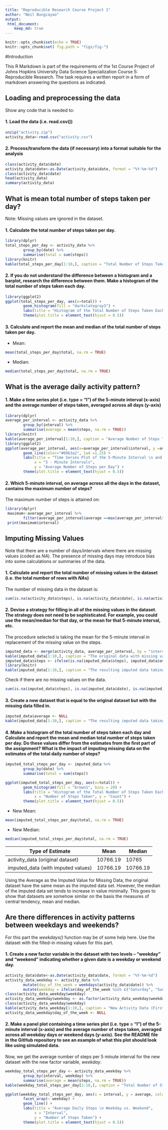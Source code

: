 ```yaml
---
title: "Reproducible Research Course Project 1"
author: "Neil Bungcayao"
output:
 html_document:
    keep_md: true
---
```



```r
knitr::opts_chunk$set(echo = TRUE)
knitr::opts_chunk$set( fig.path = "figs/fig-")
```

#Introduction

This R Markdown is part of the requirements of the 1st Course Project of Johns Hopkins University Data Science Specialization Course 5: Reproducible Research. The task requires a written report in a form of markdown answering the questions as indicated. 


## Loading and preprocessing the data

Show any code that is needed to:

#### 1. Load the data (i.e. read.csv())

```r
unzip("activity.zip")
activity_data<-read.csv("activity.csv")
```


#### 2. Process/transform the data (if necessary) into a format suitable for the analysis

```r
class(activity_data$date)
activity_data$date<-as.Date(activity_data$date, format = "%Y-%m-%d")
class(activity_data$date)
head(activity_data)
summary(activity_data)
```

## What is mean total number of steps taken per day?

Note: Missing values are ignored in the dataset.

#### 1. Calculate the total number of steps taken per day.

```r
library(dplyr)
total_steps_per_day <- activity_data %>% 
        group_by(date) %>% 
        summarise(total = sum(steps))
library(knitr)
kable(total_steps_per_day[1:10,], caption = "Total Number of Steps Taken per Day (First 10)")
```


#### 2. If you do not understand the difference between a histogram and a barplot, research the difference between them. Make a histogram of the total number of steps taken each day.

```r
library(ggplot2)
ggplot(total_steps_per_day, aes(x=total)) + 
        geom_histogram(fill = "darkslategray3") +
        labs(title = "Histogram of the Total Number of Steps Taken Each Day", x = "Number of Steps Taken", y = "Count") +
        theme(plot.title = element_text(hjust = 0.5))
```


#### 3. Calculate and report the mean and median of the total number of steps taken per day.

* Mean:
```r
mean(total_steps_per_day$total, na.rm = TRUE)
```

* Median:
```r
median(total_steps_per_day$total, na.rm = TRUE)
```


## What is the average daily activity pattern?

#### 1. Make a time series plot (i.e. type = "l") of the 5-minute interval (x-axis) and the average number of steps taken, averaged across all days (y-axis)

``` r
library(dplyr)
average_per_interval <- activity_data %>% 
        group_by(interval) %>% 
        summarise(average = mean(steps, na.rm = TRUE))
library(knitr)
kable(average_per_interval[1:10,], caption = "Average Number of Steps Taken Averaged Across All Days (First 10)")
library(ggplot2)
ggplot(average_per_interval, aes(x=average_per_interval$interval, y =average_per_interval$average)) +
        geom_line(color="#69b3a2", lwd =1.25) +
        labs(title = "Time Series Plot of the 5-Minute Interval \n and the Average Number of Steps Taken, Averaged Across All Days",
             x = "5 - Minute Intervals",
             y = "Average Number of Steps per Day") +
        theme(plot.title = element_text(hjust = 0.5))
```


#### 2. Which 5-minute interval, on average across all the days in the dataset, contains the maximum number of steps?
The maximum number of steps is attained on:
``` r
library(dplyr)
 maximum<-average_per_interval %>% 
        filter(average_per_interval$average ==max(average_per_interval$average))
 print(maximum$interval)
```


## Imputing Missing Values

Note that there are a number of days/intervals where there are missing values (coded as *NA*). The presence of missing days may introduce bias into some calculations or summaries of the data.


#### 1. Calculate and report the total number of missing values in the dataset (i.e. the total number of rows with *NA*s)

The number of missing data in the dataset is:

``` r
sum(is.na(activity_data$steps), is.na(activity_data$date), is.na(activity_data$interval))
```


#### 2. Devise a strategy for filling in all of the missing values in the dataset. The strategy does not need to be sophisticated. For example, you could use the mean/median for that day, or the mean for that 5-minute interval, etc.

The procedure selected is taking the mean for the 5-minute interval in replacement of the missing value on the steps.

``` r
imputed_data <- merge(activity_data, average_per_interval, by = "interval", all.x =  TRUE, all.y = FALSE)
kable(imputed_data[1:10,], caption = "The original data with missing values. (First 10)")
imputed_data$steps <- ifelse(is.na(imputed_data$steps), imputed_data$average, imputed_data$steps)
library(knitr)
kable(imputed_data[1:10,], caption = "The resulting imputed data taking the average of the interval. (First 10)")
```

Check if there are no missing values on the data.

``` r
sum(is.na(imputed_data$steps), is.na(imputed_data$date), is.na(imputed_data$interval))
```


#### 3. Create a new dataset that is equal to the original dataset but with the missing data filled in.

``` r
imputed_data$average <- NULL
kable(imputed_data[1:10,], caption = "The resulting imputed data taking the average of the interval. (First 10)")
```

#### 4. Make a histogram of the total number of steps taken each day and Calculate and report the mean and median total number of steps taken per day. Do these values differ from the estimates from the first part of the assignment? What is the impact of imputing missing data on the estimates of the total daily number of steps?


```r
imputed_total_steps_per_day <- imputed_data %>% 
        group_by(date) %>% 
        summarise(total = sum(steps))

ggplot(imputed_total_steps_per_day, aes(x=total)) + 
        geom_histogram(fill = "brown1", bins = 20) +
        labs(title = "Histogram of the Total Number of Steps Taken Each Day \n on the Imputed Data", 
             x = "Number of Steps Taken", y = "Count") +
        theme(plot.title = element_text(hjust = 0.5))
```

* New Mean:
```r
mean(imputed_total_steps_per_day$total, na.rm = TRUE)
```

* New Median:
```r
median(imputed_total_steps_per_day$total, na.rm = TRUE)
```

Type of Estimate | Mean | Median
--- | --- | ---
activity_data (original dataset) | 10766.19 | 10765
imputed_data (with imputed values) | 10766.19 | 10766.19

Using the Average as the Imputed Value for Missing Data, the original dataset have the same mean as the imputed data set. However, the median of the imputed data set tends to increase in value minimally. This goes to show that datasets are somehow similar on the basis the measures of central tendency, mean and median.


## Are there differences in activity patterns between weekdays and weekends?


For this part the *weekdays()* function may be of some help here. Use the dataset with the filled-in missing values for this part.

#### 1. Create a new factor variable in the dataset with two levels – “weekday” and “weekend” indicating whether a given date is a weekday or weekend day.

```r
activity_data$date<-as.Date(activity_data$date, format = "%Y-%m-%d")
activity_data_weekday <- activity_data %>%
        mutate(day_of_the_week = weekdays(activity_data$date)) %>% 
        mutate(weekday = ifelse(day_of_the_week %in% c("Saturday", "Sunday"), "No","Yes"))
class(activity_data_weekday$weekday)
activity_data_weekday$weekday <- as.factor(activity_data_weekday$weekday)
class(activity_data_weekday$weekday)
kable(activity_data_weekday[1:10,], caption = "New Activity Data (First 10)")
activity_data_weekday$day_of_the_week <- NULL
```

#### 2. Make a panel plot containing a time series plot (i.e. type = "l") of the 5-minute interval (x-axis) and the average number of steps taken, averaged across all weekday days or weekend days (y-axis). See the README file in the GitHub repository to see an example of what this plot should look like using simulated data.

Now, we get the average number of steps per 5 minute interval for the new dataset with the new factor variable, *weekday*.

``` r
weekday_total_steps_per_day <- activity_data_weekday %>% 
        group_by(interval, weekday) %>% 
        summarise(average = mean(steps, na.rm = TRUE))
kable(weekday_total_steps_per_day[1:10,], caption = "Total Number of Steps Taken per Day. (First 10)")

```

``` r
ggplot(weekday_total_steps_per_day, aes(x = interval, y = average, color = weekday)) +
        facet_wrap(~ weekday) +
        geom_line() +
        labs(title = "Average Daily Steps \n Weekday vs. Weekend", 
             x = "Interval",
             y = "Number of Steps Taken") +
        theme(plot.title = element_text(hjust = 0.5))
```